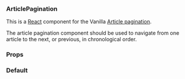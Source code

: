 
<Meta
  title="ArticlePagination"
  component={ArticlePagination}
  decorators={[withKnobs]}
/>

### ArticlePagination

This is a [React](https://reactjs.org/) component for the Vanilla [Article pagination](https://docs.vanillaframework.io/patterns/article-pagination/).

The article pagination component should be used to navigate from one article to the next, or previous, in chronological order.

### Props

<ArgsTable of={ArticlePagination} />

### Default

<Canvas>
  <Story name="Default">
    <ArticlePagination
      nextLabel="Consectetur adipisicing elit"
      nextURL="#next"
      previousLabel="Lorem ipsum dolor sit amet"
      previousURL="#previous"
    />
  </Story>
</Canvas>
